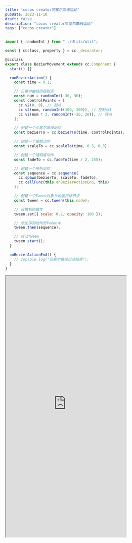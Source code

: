```yaml
---
title: 'cocos creator贝塞尔曲线运动'
pubDate: 2023-11-18
draft: false
description: "cocos creator贝塞尔曲线运动"
tags: ["cocos creator"]
---
```


```js
import { randomInt } from "../Utils/util";

const { ccclass, property } = cc._decorator;

@ccclass
export class BezierMovement extends cc.Component {
  start() {}

  runBezierAction() {
    const time = 0.1;

    // 贝塞尔曲线的控制点
    const num = randomInt(-30, 30);
    const controlPoints = [
      cc.v2(0, 0), // 起点
      cc.v2(num, randomInt(100, 200)), // 控制点1
      cc.v2(num * 2, randomInt(-20, 20)), // 终点
    ];

    // 创建一个贝塞尔曲线动作
    const bezierTo = cc.bezierTo(time, controlPoints);

    // 创建一个缩放动作
    const scaleTo = cc.scaleTo(time, 0.3, 0.3);

    // 创建一个透明度动作
    const fadeTo = cc.fadeTo(time / 2, 255);

    // 创建一个序列动作
    const sequence = cc.sequence(
      cc.spawn(bezierTo, scaleTo, fadeTo),
      cc.callFunc(this.onBezierActionEnd, this)
    );

    // 创建一个Tween对象并设置目标节点
    const tween = cc.tween(this.node);

    // 设置初始属性
    tween.set({ scale: 0.2, opacity: 100 });

    // 添加序列动作到Tween中
    tween.then(sequence);

    // 启动Tween
    tween.start();
  }

  onBezierActionEnd() {
    // console.log("贝塞尔曲线运动结束");
  }
}

```

<iframe
  style="width:390px;height:844px"
  src="https://game.jump.icu/gameall/index.html?scene=bezier&title=贝塞尔曲线"
></iframe>